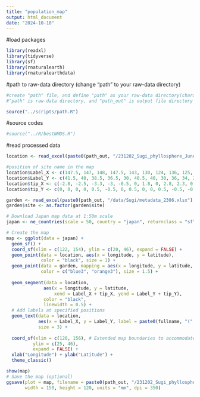 ```yaml
---
title: "population_map"
output: html_document
date: "2024-10-10"
---
```


#load packages

```r
library(readxl)
library(tidyverse)
library(sf)
library(rnaturalearth)
library(rnaturalearthdata)
```

#path to raw-data directory (change "path" to your raw-data directory)

```r
#create "path" file, and define "path" as your raw-data directory(character vector) in the file
#"path" is raw-data directory, and "path_out" is output file directory

source("../scripts/path.R")
```

#source codes

```r
#source("../R/bestNMDS.R")
```

#read processed data

```r
location <- read_excel(paste0(path_out, "/231202_Sugi_phyllosphere_June_16S/processed_data/location_Sugi_pop.xlsx"), sheet = "location")

#position of site name in the map
location$Label_X <- c(147.5, 147, 148, 147.5, 143, 130, 124, 136, 125, 124, 130.5, 137, 134, 145.5)
location$Label_Y <- c(41.5, 40, 38.5, 36.5, 30, 40.5, 40, 30, 36, 34, 27.5, 45, 43, 32)
location$tip_X <- c(-2.8, -2.5, -3.3, -3, -0.5, 0, 1.8, 0, 2.8, 2.3, 0, 0, 0, -0.5)
location$tip_Y <- c(0, 0, 0, 0, 0.5, -0.5, 0, 0.5, 0, 0, 0.5, -0.5, -0.5, 0.5)

garden <- read_excel(paste0(path_out, "/data/Sugi/metadata_2306.xlsx"), sheet = "common_garden")
garden$site <- as.factor(garden$site)
```

```r
# Download Japan map data at 1:50m scale
japan <- ne_countries(scale = 50, country = "japan", returnclass = "sf")

# Create the map
map <- ggplot(data = japan) +
  geom_sf() +
  coord_sf(xlim = c(122, 154), ylim = c(20, 46), expand = FALSE) +
  geom_point(data = location, aes(x = longitude, y = latitude), 
             color = "black", size = 1) +
  geom_point(data = garden, mapping = aes(x = longitude, y = latitude, color = site), 
             color = c("blue3", "orange3"), size = 1.5) +
  
  geom_segment(data = location,
              aes(x = longitude, y = latitude,
                  xend = Label_X + tip_X, yend = Label_Y + tip_Y),
              color = "black",
              linewidth = 0.5) +
  # Add labels at specified positions
  geom_text(data = location,
            aes(x = Label_X, y = Label_Y, label = paste0(fullname, "(", population, ")")),
            size = 3) +
  
  coord_sf(xlim = c(120, 156), # Extended map boundaries to accommodate labels
          ylim = c(25, 46), 
          expand = FALSE) +
  xlab("Longitude") + ylab("Latitude") +
  theme_classic()

show(map)
# Save the map (optional)
ggsave(plot = map, filename = paste0(path_out, "/231202_Sugi_phyllosphere_June_16S/figures/population_map.png"), 
       width = 150, height = 120, units = "mm", dpi = 350)
```

